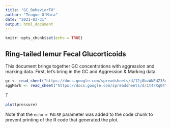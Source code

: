 ```yaml
---
title: "GC_BehaviorTO"
author: "Teague O'Mara"
date: "2021-03-31"
output: html_document
---
```


```r
knitr::opts_chunk$set(echo = TRUE)
```

## Ring-tailed lemur Fecal Glucorticoids

This document brings together GC concentrations with aggression and marking data. First, let's bring in the GC and Aggression & Marking data.

```r
gc <- read_sheet("https://docs.google.com/spreadsheets/d/12j8bzWNEdZ3SdTUqrbkXAa5Sb-JFNn25EkFakMO-G2E/edit?usp=sharing")
aggMark <- read_sheet("https://docs.google.com/spreadsheets/d/1t4rXq04tns6TUvjkL8m5a8mtZsi5SA6bNBLzbrY9zmU/edit?usp=sharing")
```

T
```r
plot(pressure)
```

Note that the `echo = FALSE` parameter was added to the code chunk to prevent printing of the R code that generated the plot.
